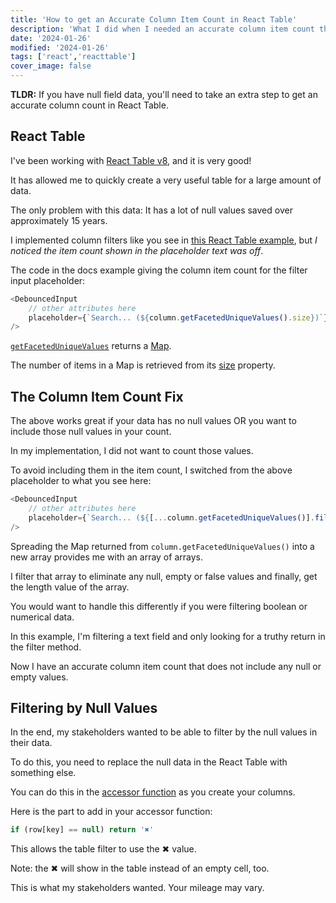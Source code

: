 ---
title: 'How to get an Accurate Column Item Count in React Table'
description: 'What I did when I needed an accurate column item count that did not include null values.'
date: '2024-01-26'
modified: '2024-01-26'
tags: ['react','reacttable']
cover_image: false
---

**TLDR:** If you have null field data, you'll need to take an extra step to get an accurate column count in React Table.

## React Table

I've been working with [React Table v8](https://tanstack.com/table/v8/docs/introduction), and it is very good! 

It has allowed me to quickly create a very useful table for a large amount of data. 

The only problem with this data: It has a lot of null values saved over approximately 15 years. 

I implemented column filters like you see in [this React Table example](https://tanstack.com/table/v8/docs/framework/react/examples/filters), but _I noticed the item count shown in the placeholder text was off_.

The code in the docs example giving the column item count for the filter input placeholder:

```ts
<DebouncedInput
    // other attributes here
    placeholder={`Search... (${column.getFacetedUniqueValues().size})`}
/>
```

[`getFacetedUniqueValues`](https://tanstack.com/table/v8/docs/api/features/filters#getfaceteduniquevalues) returns a [Map](https://developer.mozilla.org/en-US/docs/Web/JavaScript/Reference/Global_Objects/Map). 

The number of items in a Map is retrieved from its [size](https://developer.mozilla.org/en-US/docs/Web/JavaScript/Reference/Global_Objects/Map/size) property.

## The Column Item Count Fix

The above works great if your data has no null values OR you want to include those null values in your count. 

In my implementation, I did not want to count those values. 

To avoid including them in the item count, I switched from the above placeholder to what you see here: 

```ts 
<DebouncedInput
    // other attributes here
    placeholder={`Search... (${[...column.getFacetedUniqueValues()].filter(arr => arr[0]).length})`}
/>
```
Spreading the Map returned from `column.getFacetedUniqueValues()` into a new array provides me with an array of arrays. 

I filter that array to eliminate any null, empty or false values and finally, get the length value of the array. 

You would want to handle this differently if you were filtering boolean or numerical data. 

In this example, I'm filtering a text field and only looking for a truthy return in the filter method. 

Now I have an accurate column item count that does not include any null or empty values. 

## Filtering by Null Values 

In the end, my stakeholders wanted to be able to filter by the null values in their data. 

To do this, you need to replace the null data in the React Table with something else. 

You can do this in the [accessor function](https://tanstack.com/table/v8/docs/guide/column-defs#accessor-functions) as you create your columns.

Here is the part to add in your accessor function:
 
```ts 
if (row[key] == null) return '✖'
```
This allows the table filter to use the ✖ value. 

Note: the ✖ will show in the table instead of an empty cell, too. 

This is what my stakeholders wanted. Your mileage may vary. 

